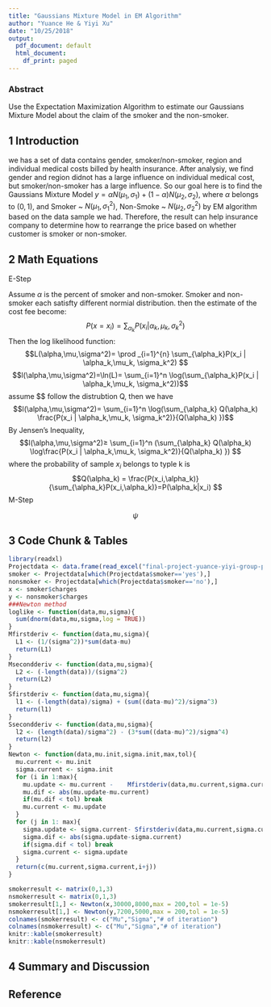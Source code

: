 ```yaml
---
title: "Gaussians Mixture Model in EM Algorithm"
author: "Yuance He & Yiyi Xu"
date: "10/25/2018"
output:
  pdf_document: default
  html_document:
    df_print: paged
---
```

### Abstract
Use the Expectation Maximization Algorithm to estimate our Gaussians Mixture Model about the claim of the smoker and the non-smoker.


## 1 Introduction 
we has a set of data contains gender, smoker/non-smoker, region and individual medical costs billed by health insurance. After analysiy, we find gender and region didnot has a large influence on individual medical cost, but smoker/non-smoker has a large influence. 
So our goal here is to find the Gaussians Mixture Model $y= \alpha N(\mu_1,\sigma_1) + (1-\alpha) N(\mu_2,\sigma_2)$, where $\alpha$ belongs to $(0,1)$, and Smoker ~ $N(\mu_1,\sigma_1^2)$, Non-Smoke ~ $N(\mu_2,\sigma_2^2)$ by EM algorithm based on the data sample we had. Therefore, the result can help insurance company to determine how to rearrange the price based on whether customer is smoker or non-smoker.  

## 2 Math Equations 
E-Step

Assume $\alpha$ is the percent of smoker and non-smoker. Smoker and non-smoker each satisfty different normial distribution. then the estimate of the cost fee become:
$$P(x=x_i)= \sum _{\alpha_k} P(x_i | \alpha_k,\mu_k, \sigma_k^2)$$
Then the log likelihood function:
$$L(\alpha,\mu,\sigma^2)= \prod _{i=1}^{n} \sum_{\alpha_k}P(x_i | \alpha_k,\mu_k, \sigma_k^2)  $$
$$l(\alpha,\mu,\sigma^2)=\ln(L)= \sum_{i=1}^n \log(\sum_{\alpha_k}P(x_i | \alpha_k,\mu_k, \sigma_k^2))$$
assume $\alpha $ follow the distrubtion Q, then we have
$$l(\alpha,\mu,\sigma^2)= \sum_{i=1}^n \log(\sum_{\alpha_k} Q(\alpha_k) \frac{P(x_i | \alpha_k,\mu_k, \sigma_k^2)}{Q(\alpha_k) })$$
By Jensen's Inequality, 
$$l(\alpha,\mu,\sigma^2)≥ \sum_{i=1}^n (\sum_{\alpha_k} Q(\alpha_k) \log\frac{P(x_i | \alpha_k,\mu_k, \sigma_k^2)}{Q(\alpha_k) }) $$
where the probability of sample $x_i$ belongs to typle k is 
$$Q(\alpha_k) = \frac{P(x_i,\alpha_k)}{\sum_{\alpha_k}P(x_i,\alpha_k)}=P(\alpha_k|x_i) $$
M-Step 
\begin{align}
\begin{aligned}

f&=\sum_{i=1}^{m} \sum_{j=1}^{k} Q_i(\alpha=j) \log\frac{P(x_i | \alpha=j)}{Q(\alpha=j) }\\
&=\sum_{i=1}^{m} \sum_{j=1}^{k} Q_i(\alpha=j) \log\frac{P(x_i) P(\alpha=j)}{Q(\alpha=j) }\\
&=\sum_{i=1}^{m} \sum_{j=1}^{k}w_j^i \log \frac{N(\mu_j,\sigma_j^2)}{w_j^i}\\
&=\sum_{i=1}^{m} \sum_{j=1}^{k}w_j^i \log \frac{e^{-0.5(x_i-\mu_j)^T}(x_i-\mu_j)) \psi_j }{w_j^i \sqrt{s\pi}(sigma^2)^0.5 sigma_j^2}\\
\end{aligned}
\end{align}

\begin{align}
\begin{aligned}
0&=\frac{\partial f}{\partial \mu_j}\\
&=\sum_{i=1}^m \frac{ w^i_j (x_i-\mu_j)}{ \sigma_j^2}\\
\\
0&=\frac{\partial f}{\partial \sigma^2_j}\\
&=\sum_{i=1}^m w_j^i(\frac{ -1}{ 2\sigma_j^2} + \frac{(x_i-\mu_j)^T(x_i-\mu_j)}{2(\sigma_j^2)^2})\\
\\
0&=\frac{\partial f}{\partial \psi}\\
&=\sum_{i=1}{m} \frac {w_j^i}{\psi_j} +\beta
1&=\sum_{i=1}^{m}\psi_i \\
\\
\mu_j&= \frac{\sum_{i=1}^{m}w_j^i x_i}{\sum_{i=1}^{m}w_j^i}\\
\sigma^2 &=\frac{\sum_{i=1}^{m}w_j^i( x_i-\mu_j)^T (x_i-\mu_j)}{\sum_{i=1}^{m}w_j^i}\\
\psi_j&= frac{\sum_{i=1}^{m}w_j^i}{m}

\end{aligned}
\end{align}

$$ \psi$$





## 3 Code Chunk & Tables 
```r
library(readxl)
Projectdata <- data.frame(read_excel("final-project-yuance-yiyi-group-project/5361 Table.xlsx"))
smoker <- Projectdata[which(Projectdata$smoker=='yes'),]
nonsmoker <- Projectdata[which(Projectdata$smoker=='no'),]
x <- smoker$charges
y <- nonsmoker$charges
###Newton method
loglike <- function(data,mu,sigma){
  sum(dnorm(data,mu,sigma,log = TRUE))
}
Mfirstderiv <- function(data,mu,sigma){
  L1 <- (1/(sigma^2))*sum(data-mu)
  return(L1)
}
Msecondderiv <- function(data,mu,sigma){
  L2 <- (-length(data))/(sigma^2)
  return(L2)
}
Sfirstderiv <- function(data,mu,sigma){
  l1 <- (-length(data)/sigma) + (sum((data-mu)^2)/sigma^3)
  return(l1)
}
Ssecondderiv <- function(data,mu,sigma){
  l2 <- (length(data)/sigma^2) - (3*sum((data-mu)^2)/sigma^4)
  return(l2)
}
Newton <- function(data,mu.init,sigma.init,max,tol){
  mu.current <- mu.init
  sigma.current <- sigma.init
  for (i in 1:max){
    mu.update <- mu.current -    Mfirstderiv(data,mu.current,sigma.current)/Msecondderiv(data,mu.current,sigma.current)
    mu.dif <- abs(mu.update-mu.current)
    if(mu.dif < tol) break
    mu.current <- mu.update
  }
  for (j in 1: max){
    sigma.update <- sigma.current- Sfirstderiv(data,mu.current,sigma.current)/Ssecondderiv(data,mu.current,sigma.current)
    sigma.dif <- abs(sigma.update-sigma.current)
    if(sigma.dif < tol) break
    sigma.current <- sigma.update
  }
  return(c(mu.current,sigma.current,i+j))
}

smokerresult <- matrix(0,1,3)
nsmokerresult <- matrix(0,1,3)
smokerresult[1,] <- Newton(x,30000,8000,max = 200,tol = 1e-5)
nsmokerresult[1,] <- Newton(y,7200,5000,max = 200,tol = 1e-5)
colnames(smokerresult) <- c("Mu","Sigma","# of iteration")
colnames(nsmokerresult) <- c("Mu","Sigma","# of iteration")
knitr::kable(smokerresult)
knitr::kable(nsmokerresult)
```


## 4 Summary and Discussion 

## Reference 






